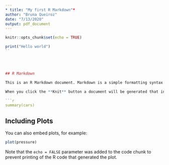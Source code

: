 ```yaml
---
* title: "My first R Markdown"*
author: "Bruna Queiroz"
date: "7/13/2020"
output: pdf_document
---
```


```r
knitr::opts_chunk$set(echo = TRUE)
```
```r
print("Hello world")
``




## R Markdown

This is an R Markdown document. Markdown is a simple formatting syntax for authoring HTML, PDF, and MS Word documents. For more details on using R Markdown see <http://rmarkdown.rstudio.com>.

When you click the **Knit** button a document will be generated that includes both content as well as the output of any embedded R code chunks within the document. You can embed an R code chunk like this:

```r
summary(cars)
```

## Including Plots

You can also embed plots, for example:

```r
plot(pressure)
```

Note that the `echo = FALSE` parameter was added to the code chunk to prevent printing of the R code that generated the plot.
